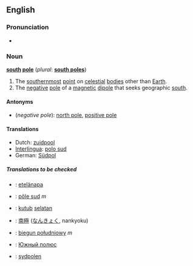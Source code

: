 {{see|South Pole}}
==English==

===Pronunciation===
*{{audio|en-us-south_pole.ogg|Audio (US)}}

===Noun===
'''[[south]] [[pole]]''' (''plural'': '''[[south poles]]''')

# The [[southernmost]] [[point]] on [[celestial]] [[body|bodies]] other than [[Earth]].
# The [[negative]] [[pole]] of a [[magnetic]] [[dipole]] that seeks geographic [[south]].

====Antonyms====
*(''negative pole''): [[north pole]], [[positive pole]]

====Translations====
{{top}}
*Dutch: [[zuidpool]] {{m}}
*[[Interlingua]]: [[polo sud]]
*German: [[Südpol]] {{m}}
{{mid}}
{{bottom}}

=====Translations to be checked=====
{{checktrans}}
<!--don't give the translation for South Pole!-->
*{{ttbc|Finnish}}: [[etelänapa]]
*{{ttbc|French}}: [[pôle sud]] ''m''
*{{ttbc|Indonesian}}: [[kutub]] [[selatan]]
*{{ttbc|Japanese}}: [[南極]] ([[なんきょく]], nankyoku)
*{{ttbc|Polish}}: [[biegun południowy]] ''m''
*{{ttbc|Russian}}: [[Южный полюс]]
*{{ttbc|Swedish}}: [[sydpolen]]